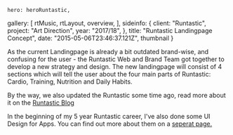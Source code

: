 

    hero: heroRuntastic,
  gallery: [
    rtMusic,
    rtLayout,
    overview,
  ],
  sideinfo: {
    client: "Runtastic",
    project: "Art Direction",
    year: "2017/18",
  },
  title: "Runtastic Landingpage Concept",
  date: "2015-05-06T23:46:37.121Z",
  thumbnail
}

As the current Landingpage is already a bit outdated brand-wise, and confusing
for the user - the Runtastic Web and Brand Team got together to develop a new
strategy and design.  The new landingpage will consist of 4 sections which
will tell the user about the four main parts of Runtastic: Cardio, Training,
Nutrition and Daily Habits.

By the way, we also updated the Runtastic some time ago, read more about it on
the [Runtastic
Blog](https://www.runtastic.com/blog/en/new-runtastic-logo-same-awesome-us-yes-that-includes-you/)

In the beginning of my 5 year Runtastic career, 
I've also done some UI Design for Apps. You can find out more about them on a <a href="/">seperat page.</a>
